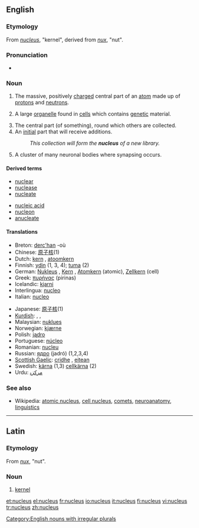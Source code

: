 {{was wotd|2006|August|26}}
==English==

===Etymology===
From {{L.}} ''[[#Latin|nucleus]]'', "kernel", derived from ''[[nux]]'', "nut".

===Pronunciation===
*{{audio|en-us-nucleus.ogg|Audio (US)}}

===Noun===
{{en-noun|pl=nuclei|pl2=nucleuses}}

# {{context|chemistry|physics}} The massive, positively [[charge]]d central part of an [[atom]] made up of [[proton]]s and [[neutron]]s.
# {{cytology}} A large [[organelle]] found in [[cell]]s which contains [[genetic]] material.
# The central part (of something), round which others are collected.
# An [[initial]] part that will receive additions.
#: ''This collection will form the '''nucleus''' of a new library.''
# {{neuroanatomy}} A cluster of many neuronal bodies where synapsing occurs.

====Derived terms====
{{top2}}
*[[nuclear]]
*[[nuclease]]
*[[nucleate]]
{{mid2}}
*[[nucleic acid]]
*[[nucleon]]
*[[anucleate]]
{{bottom}}

====Translations====
{{trans-top|nucleus}}
*Breton: [[derc'han]] {{m}} -où {{p}}
*Chinese: [[原子核]](1)
*Dutch: [[kern]] {{m}}, [[atoomkern]] {{m}}
*Finnish: [[ydin]] (1, 3, 4); [[tuma]] (2)
*German: [[Nukleus]] {{m}}, [[Kern]] {{m}}, [[Atomkern]] {{m}} (atomic), [[Zellkern]] {{m}} (cell)
*Greek: [[πυρήνας]] (pirinas) {{m}}
*Icelandic: [[kjarni]] {{m}}
*Interlingua: [[nucleo]]
*Italian: [[nucleo]] {{m}}
{{trans-mid}}
*Japanese: [[原子核]](1)
*[[Kurdish]]: {{trad|ku|navok}} {{f}}, {{trad|ku|navik}} {{f}}, {{trad|ku|kakil}} {{f}}
*Malaysian: [[nuklues]]
*Norwegian: [[kjærne]] {{m}}
*Polish: [[jądro]] {{m}}
*Portuguese: [[núcleo]] {{m}}
*Romanian: [[nucleu]] {{n}}
*Russian: [[ядро]] (jadró) {{n}} (1,2,3,4)
*[[Scottish Gaelic]]: [[cridhe]] {{m}}, [[eitean]] {{m}}
*Swedish: [[kärna]] {{c}} (1,3) [[cellkärna]] {{c}} (2)
*Urdu: [[مرکزہ]] {{m}}
{{trans-bottom}}

===See also===
*Wikipedia: [[w:Atomic nucleus|atomic nucleus]], [[w:Cell nucleus|cell nucleus]], [[w:Comet|comets]], [[w:Nucleus (neuroanatomy)|neuroanatomy]], [[w:Nucleus (linguistics)|linguistics]]

[[Category:English nouns with irregular plurals]]

----

==Latin==

===Etymology===
From ''[[nux]]'', "nut".

===Noun===
{{la-noun|nucleus|nuclei|nuclei|m|second}} <!--does this need macrons? -->

# [[kernel]]

[[et:nucleus]]
[[el:nucleus]]
[[fr:nucleus]]
[[io:nucleus]]
[[it:nucleus]]
[[fi:nucleus]]
[[vi:nucleus]]
[[tr:nucleus]]
[[zh:nucleus]]